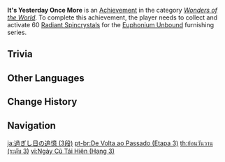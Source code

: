 {{Achievement Infobox
|title        = It's Yesterday Once More
|id           = 80144
|order id     = 0144
|category     = Wonders of the World
|description  = Activate 60 tunes in the Serenitea Pot using the [[Euphonium Unbound]] furnishing series.
|requirements = Collect and activate 60 [[Radiant Spincrystals]].
|primogems    = 20
|tracking     = Tracks the total number of activated Radiant Spincrystals.
|topic        = Radiant Spincrystals
|set          = It's Yesterday Once More
|tier         = 3
|tiers_total  = 3
|type         = Exploration
}}
'''It's Yesterday Once More''' is an [[Achievement]] in the category ''[[Wonders of the World]]''. To complete this achievement, the player needs to collect and activate 60 [[Radiant Spincrystals]] for the [[Euphonium Unbound]] furnishing series.

==Trivia==
{{Transclude|It's Yesterday Once More|Trivia}}
<!--
==Video Guides==
{{EVT
|video1   = 
|caption1 = 
}}
-->
==Other Languages==
{{Transclude|It's Yesterday Once More|Other Languages}}

==Change History==
{{Change History|2.6}}
<!--
==References==
{{Reflist}}
-->
==Navigation==
{{Achievement Navbox}}

[[ja:過ぎし日の追憶 (3段)]]
[[pt-br:De Volta ao Passado (Etapa 3)]]
[[th:ย้อนวันวาน (ระดับ 3)]]
[[vi:Ngày Cũ Tái Hiện (Hạng 3)]]